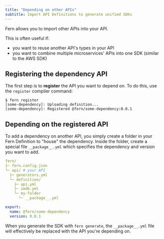 ```yaml
---
title: "Depending on other APIs"
subtitle: Import API Definitions to generate unified SDKs
---
```


Fern allows you to import other APIs into your API.

This is often useful if:

- you want to reuse another API's types in your API
- you want to combine multiple microservices' APIs into one SDK (similar to the AWS SDK)

## Registering the dependency API

The first step is to **register** the API you want to depend on. To do this, use
the `register` compiler command:

```
$ fern register
[some-dependency]: Uploading definition...
[some-dependency]: Registered @fern/some-dependency:0.0.1
```

## Depending on the registered API

To add a dependency on another API, you simply create a folder in your Fern
Definition to "house" the dependency. Inside the folder, create a special file
`__package__.yml` which specifies the dependency and version you want to add.

```yaml
fern/
├─ fern.config.json
└─ api/ # your API
  ├─ generators.yml
  └─ definition/
    ├─ api.yml
    ├─ imdb.yml
    └─ my-folder
      └─ __package__.yml
```

```yaml __package__.yml
export:
  name: @fern/some-dependency
  version: 0.0.1
```

When you generate the SDK with `fern generate`, the `__package__.yml` file will
effectively be replaced with the API you're depending on.
